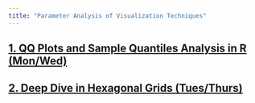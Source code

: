 ```yaml
---
title: "Parameter Analysis of Visualization Techniques"
---
```

## [1. QQ Plots and Sample Quantiles Analysis in R (Mon/Wed)](https://www.youtube.com/watch?v=RKcvdK5DNZU&ab_channel=MartinFluder)
## [2. Deep Dive in Hexagonal Grids (Tues/Thurs)](https://www.youtube.com/watch?v=oUgAx_Fosvg)

